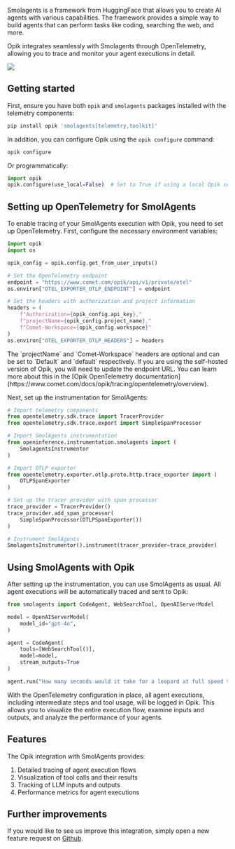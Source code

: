 Smolagents is a framework from HuggingFace that allows you to create AI agents
with various capabilities. The framework provides a simple way to build agents
that can perform tasks like coding, searching the web, and more.

Opik integrates seamlessly with Smolagents through OpenTelemetry, allowing you
to trace and monitor your agent executions in detail.

<Frame>
  <img src="/img/cookbook/smolagents_trace_cookbook.png" />
</Frame>

## Getting started

First, ensure you have both `opik` and `smolagents` packages installed with the
telemetry components:

```bash
pip install opik 'smolagents[telemetry,toolkit]'
```

In addition, you can configure Opik using the `opik configure` command:

```bash
opik configure
```

Or programmatically:

```python
import opik
opik.configure(use_local=False)  # Set to True if using a local Opik server
```

## Setting up OpenTelemetry for SmolAgents

To enable tracing of your SmolAgents execution with Opik, you need to set up
OpenTelemetry. First, configure the necessary environment variables:

```python
import opik
import os

opik_config = opik.config.get_from_user_inputs()

# Set the OpenTelemetry endpoint
endpoint = "https://www.comet.com/opik/api/v1/private/otel"
os.environ["OTEL_EXPORTER_OTLP_ENDPOINT"] = endpoint

# Set the headers with authorization and project information
headers = (
    f"Authorization={opik_config.api_key},"
    f"projectName={opik_config.project_name},"
    f"Comet-Workspace={opik_config.workspace}"
)
os.environ["OTEL_EXPORTER_OTLP_HEADERS"] = headers
```

<Tip>
  The `projectName` and `Comet-Workspace` headers are optional and can be set to `Default` and `default` respectively.
  If you are using the self-hosted version of Opik, you will need to update the endpoint URL. You can learn more about
  this in the [Opik OpenTelemetry documentation](https://www.comet.com/docs/opik/tracing/opentelemetry/overview).
</Tip>

Next, set up the instrumentation for SmolAgents:

```python
# Import telemetry components
from opentelemetry.sdk.trace import TracerProvider
from opentelemetry.sdk.trace.export import SimpleSpanProcessor

# Import SmolAgents instrumentation
from openinference.instrumentation.smolagents import (
    SmolagentsInstrumentor
)

# Import OTLP exporter
from opentelemetry.exporter.otlp.proto.http.trace_exporter import (
    OTLPSpanExporter
)

# Set up the tracer provider with span processor
trace_provider = TracerProvider()
trace_provider.add_span_processor(
    SimpleSpanProcessor(OTLPSpanExporter())
)

# Instrument SmolAgents
SmolagentsInstrumentor().instrument(tracer_provider=trace_provider)
```

## Using SmolAgents with Opik

After setting up the instrumentation, you can use SmolAgents as usual. All agent
executions will be automatically traced and sent to Opik:

```python
from smolagents import CodeAgent, WebSearchTool, OpenAIServerModel

model = OpenAIServerModel(
    model_id="gpt-4o",
)

agent = CodeAgent(
    tools=[WebSearchTool()],
    model=model,
    stream_outputs=True
)

agent.run("How many seconds would it take for a leopard at full speed to run through Pont des Arts?")
```

With the OpenTelemetry configuration in place, all agent executions, including
intermediate steps and tool usage, will be logged in Opik. This allows you to visualize the entire execution flow, examine inputs and outputs, and analyze the performance of your agents.

## Features

The Opik integration with SmolAgents provides:

1. Detailed tracing of agent execution flows
2. Visualization of tool calls and their results
3. Tracking of LLM inputs and outputs
4. Performance metrics for agent executions

## Further improvements

If you would like to see us improve this integration, simply open a new feature
request on [Github](https://github.com/comet-ml/opik/issues).
